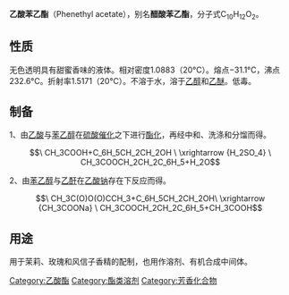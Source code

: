 {{Unreferenced|time=2021-10-09T11:39:35+00:00}}
{{Chembox
| ImageFile = Phenethyl acetate.svg
| ImageSize = 263px
| ImageName = 乙酸苯乙酯的结构
| OtherNames = 
|Section1={{Chembox Identifiers
| CASNo_Ref = {{cascite|changed|??}}
| CASNo = 103-45-7
| SMILES = CC(=O)OCCc1ccccc1
| PubChem = 
| ChemSpiderID_Ref = {{chemspidercite|correct|chemspider}}
|  ChemSpiderID = 21105987
| ChEBI_Ref = 
| ChEBI = 31988
| ChEMBL = 3184025
| UNII = 67733846OW
| InChI = 
| InChIKey = 
| StdInChI_Ref = {{stdinchicite|correct|chemspider}}
| StdInChI = 1S/C10H12O2/c1-9(11)12-8-7-10-5-3-2-4-6-10/h2-6H,7-8H2,1H3
| StdInChIKey_Ref = {{stdinchicite|correct|chemspider}}
| StdInChIKey = MDHYEMXUFSJLGV-UHFFFAOYSA-N
| MeSHName = C054590
| KEGG = C12303
  }}
|Section2 = {{Chembox Properties
|   Appearance = 
|   MeltingPt = -31 °C
|   BoilingPt = 238-239 °C
|   Density = 1,032 g/mL (25 °C)
|   RefractIndex = n20/D 1.498
|   Solubility =
  }}
| Section7 = {{Chembox Hazards
|   SPhrases = {{S24/25}}
  }}
| Section8 = {{Chembox Related
|   Function = [[酯|酯]]
|   OtherFunctn = [[乙酸苄酯|乙酸苄酯]]<br />[[乙酸肉桂酯|乙酸肉桂酯]]
  }}
}}

'''乙酸苯乙酯'''（Phenethyl acetate），别名'''醋酸苯乙酯'''，分子式C<sub>10</sub>H<sub>12</sub>O<sub>2</sub>。

==性质==
无色透明具有甜蜜香味的液体。相对密度1.0883（20°C）。熔点−31.1°C，沸点232.6°C。折射率1.5171（20°C）。不溶于水，溶于[[乙醇|乙醇]]和[[乙醚|乙醚]]。低毒。

==制备==
1、由[[乙酸|乙酸]]与[[苯乙醇|苯乙醇]]在[[硫酸|硫酸]][[催化|催化]]之下进行[[酯化|酯化]]，再经中和、洗涤和分馏而得。
:<math>\ CH_3COOH+C_6H_5CH_2CH_2OH \ \xrightarrow {H_2SO_4} \ CH_3COOCH_2CH_2C_6H_5+H_2O</math>

2、由[[苯乙醇|苯乙醇]]与[[乙酐|乙酐]]在[[乙酸钠|乙酸钠]]存在下反应而得。
:<math>\ CH_3C(O)O(O)CCH_3+C_6H_5CH_2CH_2OH\ \xrightarrow {CH_3COONa} \ CH_3COOCH_2CH_2C_6H_5+CH_3COOH</math>

==用途==
用于茉莉、玫瑰和风信子香精的配制，也用作溶剂、有机合成中间体。

[[Category:乙酸酯|Category:乙酸酯]]
[[Category:酯类溶剂|Category:酯类溶剂]]
[[Category:芳香化合物|Category:芳香化合物]]